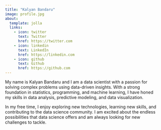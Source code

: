 ---
title: "Kalyan Bandaru"
image: profile.jpg
about:
  template: jolla
  links:
    - icon: twitter
      text: Twitter
      href: https://twitter.com
    - icon: linkedin
      text: LinkedIn
      href: https://linkedin.com
    - icon: github
      text: Github
      href: https://github.com
---

My name is Kalyan Bandaru and I am a data scientist with a passion for solving complex problems using data-driven insights. With a strong foundation in statistics, programming, and machine learning, I have honed my skills in data analysis, predictive modeling, and data visualization.

In my free time, I enjoy exploring new technologies, learning new skills, and contributing to the data science community. I am excited about the endless possibilities that data science offers and am always looking for new challenges to tackle.
